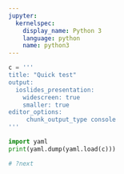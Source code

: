 ```yaml
---
jupyter:
  kernelspec:
    display_name: Python 3
    language: python
    name: python3
---
```


```python
c = '''
title: "Quick test"
output:
  ioslides_presentation:
    widescreen: true
    smaller: true
editor_options:
     chunk_output_type console
'''
```

```python
import yaml
print(yaml.dump(yaml.load(c)))
```

```python
# ?next
```
